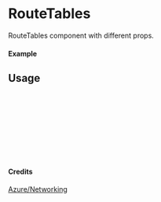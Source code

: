 
<Meta of={RouteTables} title="Azure/Networking/RouteTables" />

# RouteTables

RouteTables component with different props.

#### Example

<Canvas of={RouteTables.Primary} />

## Usage

```ts
import { RouteTables } from "yadl-ui";

const Example = () => {
  return (
      <RouteTables />
  );
};

export default Example;
```

#### Credits
[Azure/Networking](https://learn.microsoft.com/en-us/azure/architecture/icons/)
